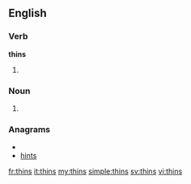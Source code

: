 ==English==

===Verb===
'''thins'''

# {{third-person singular of|[[thin]]}}
===Noun===
# {{philately}} {{plural of|thin}}
===Anagrams===
* {{alphagram|hinst}}
* [[hints#English|hints]]

[[fr:thins]]
[[it:thins]]
[[my:thins]]
[[simple:thins]]
[[sv:thins]]
[[vi:thins]]